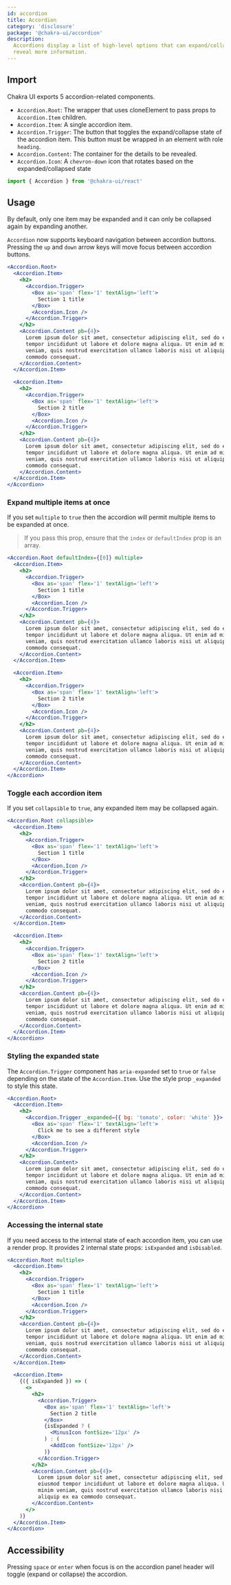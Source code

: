 ```yaml
---
id: accordion
title: Accordion
category: 'disclosure'
package: '@chakra-ui/accordion'
description:
  Accordions display a list of high-level options that can expand/collapse to
  reveal more information.
---
```


## Import

Chakra UI exports 5 accordion-related components.

- `Accordion.Root`: The wrapper that uses cloneElement to pass props to
  `Accordion.Item` children.
- `Accordion.Item`: A single accordion item.
- `Accordion.Trigger`: The button that toggles the expand/collapse state of the
  accordion item. This button must be wrapped in an element with role `heading`.
- `Accordion.Content`: The container for the details to be revealed.
- `Accordion.Icon`: A `chevron-down` icon that rotates based on the
  expanded/collapsed state

```js
import { Accordion } from '@chakra-ui/react'
```

## Usage

By default, only one item may be expanded and it can only be collapsed again by
expanding another.

`Accordion` now supports keyboard navigation between accordion buttons. Pressing
the `up` and `down` arrow keys will move focus between accordion buttons.

```jsx
<Accordion.Root>
  <Accordion.Item>
    <h2>
      <Accordion.Trigger>
        <Box as='span' flex='1' textAlign='left'>
          Section 1 title
        </Box>
        <Accordion.Icon />
      </Accordion.Trigger>
    </h2>
    <Accordion.Content pb={4}>
      Lorem ipsum dolor sit amet, consectetur adipiscing elit, sed do eiusmod
      tempor incididunt ut labore et dolore magna aliqua. Ut enim ad minim
      veniam, quis nostrud exercitation ullamco laboris nisi ut aliquip ex ea
      commodo consequat.
    </Accordion.Content>
  </Accordion.Item>

  <Accordion.Item>
    <h2>
      <Accordion.Trigger>
        <Box as='span' flex='1' textAlign='left'>
          Section 2 title
        </Box>
        <Accordion.Icon />
      </Accordion.Trigger>
    </h2>
    <Accordion.Content pb={4}>
      Lorem ipsum dolor sit amet, consectetur adipiscing elit, sed do eiusmod
      tempor incididunt ut labore et dolore magna aliqua. Ut enim ad minim
      veniam, quis nostrud exercitation ullamco laboris nisi ut aliquip ex ea
      commodo consequat.
    </Accordion.Content>
  </Accordion.Item>
</Accordion>
```

### Expand multiple items at once

If you set `multiple` to `true` then the accordion will permit multiple items to
be expanded at once.

> If you pass this prop, ensure that the `index` or `defaultIndex` prop is an
> array.

```jsx
<Accordion.Root defaultIndex={[0]} multiple>
  <Accordion.Item>
    <h2>
      <Accordion.Trigger>
        <Box as='span' flex='1' textAlign='left'>
          Section 1 title
        </Box>
        <Accordion.Icon />
      </Accordion.Trigger>
    </h2>
    <Accordion.Content pb={4}>
      Lorem ipsum dolor sit amet, consectetur adipiscing elit, sed do eiusmod
      tempor incididunt ut labore et dolore magna aliqua. Ut enim ad minim
      veniam, quis nostrud exercitation ullamco laboris nisi ut aliquip ex ea
      commodo consequat.
    </Accordion.Content>
  </Accordion.Item>

  <Accordion.Item>
    <h2>
      <Accordion.Trigger>
        <Box as='span' flex='1' textAlign='left'>
          Section 2 title
        </Box>
        <Accordion.Icon />
      </Accordion.Trigger>
    </h2>
    <Accordion.Content pb={4}>
      Lorem ipsum dolor sit amet, consectetur adipiscing elit, sed do eiusmod
      tempor incididunt ut labore et dolore magna aliqua. Ut enim ad minim
      veniam, quis nostrud exercitation ullamco laboris nisi ut aliquip ex ea
      commodo consequat.
    </Accordion.Content>
  </Accordion.Item>
</Accordion>
```

### Toggle each accordion item

If you set `collapsible` to `true`, any expanded item may be collapsed again.

```jsx
<Accordion.Root collapsible>
  <Accordion.Item>
    <h2>
      <Accordion.Trigger>
        <Box as='span' flex='1' textAlign='left'>
          Section 1 title
        </Box>
        <Accordion.Icon />
      </Accordion.Trigger>
    </h2>
    <Accordion.Content pb={4}>
      Lorem ipsum dolor sit amet, consectetur adipiscing elit, sed do eiusmod
      tempor incididunt ut labore et dolore magna aliqua. Ut enim ad minim
      veniam, quis nostrud exercitation ullamco laboris nisi ut aliquip ex ea
      commodo consequat.
    </Accordion.Content>
  </Accordion.Item>

  <Accordion.Item>
    <h2>
      <Accordion.Trigger>
        <Box as='span' flex='1' textAlign='left'>
          Section 2 title
        </Box>
        <Accordion.Icon />
      </Accordion.Trigger>
    </h2>
    <Accordion.Content pb={4}>
      Lorem ipsum dolor sit amet, consectetur adipiscing elit, sed do eiusmod
      tempor incididunt ut labore et dolore magna aliqua. Ut enim ad minim
      veniam, quis nostrud exercitation ullamco laboris nisi ut aliquip ex ea
      commodo consequat.
    </Accordion.Content>
  </Accordion.Item>
</Accordion>
```

### Styling the expanded state

The `Accordion.Trigger` component has `aria-expanded` set to `true` or `false`
depending on the state of the `Accordion.Item`. Use the style prop `_expanded`
to style this state.

```jsx
<Accordion.Root>
  <Accordion.Item>
    <h2>
      <Accordion.Trigger _expanded={{ bg: 'tomato', color: 'white' }}>
        <Box as='span' flex='1' textAlign='left'>
          Click me to see a different style
        </Box>
        <Accordion.Icon />
      </Accordion.Trigger>
    </h2>
    <Accordion.Content>
      Lorem ipsum dolor sit amet, consectetur adipiscing elit, sed do eiusmod
      tempor incididunt ut labore et dolore magna aliqua. Ut enim ad minim
      veniam, quis nostrud exercitation ullamco laboris nisi ut aliquip ex ea
      commodo consequat.
    </Accordion.Content>
  </Accordion.Item>
</Accordion>
```

### Accessing the internal state

If you need access to the internal state of each accordion item, you can use a
render prop. It provides 2 internal state props: `isExpanded` and `isDisabled`.

```jsx
<Accordion.Root multiple>
  <Accordion.Item>
    <h2>
      <Accordion.Trigger>
        <Box as='span' flex='1' textAlign='left'>
          Section 1 title
        </Box>
        <Accordion.Icon />
      </Accordion.Trigger>
    </h2>
    <Accordion.Content pb={4}>
      Lorem ipsum dolor sit amet, consectetur adipiscing elit, sed do eiusmod
      tempor incididunt ut labore et dolore magna aliqua. Ut enim ad minim
      veniam, quis nostrud exercitation ullamco laboris nisi ut aliquip ex ea
      commodo consequat.
    </Accordion.Content>
  </Accordion.Item>

  <Accordion.Item>
    {({ isExpanded }) => (
      <>
        <h2>
          <Accordion.Trigger>
            <Box as='span' flex='1' textAlign='left'>
              Section 2 title
            </Box>
            {isExpanded ? (
              <MinusIcon fontSize='12px' />
            ) : (
              <AddIcon fontSize='12px' />
            )}
          </Accordion.Trigger>
        </h2>
        <Accordion.Content pb={4}>
          Lorem ipsum dolor sit amet, consectetur adipiscing elit, sed do
          eiusmod tempor incididunt ut labore et dolore magna aliqua. Ut enim ad
          minim veniam, quis nostrud exercitation ullamco laboris nisi ut
          aliquip ex ea commodo consequat.
        </Accordion.Content>
      </>
    )}
  </Accordion.Item>
</Accordion>
```

## Accessibility

Pressing `space` or `enter` when focus is on the accordion panel header will
toggle (expand or collapse) the accordion.
